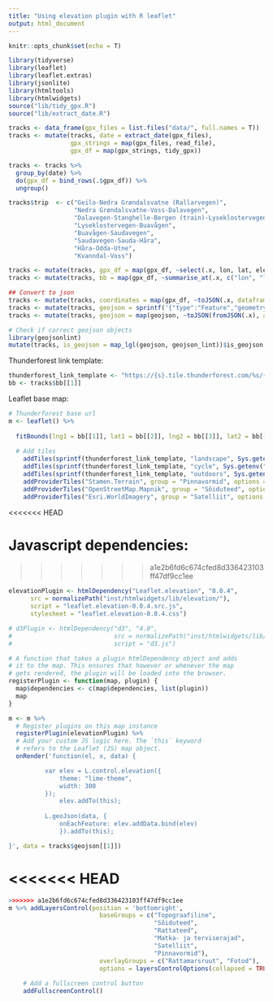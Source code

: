 ```yaml
---
title: "Using elevation plugin with R leaflet"
output: html_document
---
```


<script src="inst/htmlwidgets/lib/d3/d3.js" type="text/javascript" charset="utf-8"></script>

```r
knitr::opts_chunk$set(echo = T)
```


```r
library(tidyverse)
library(leaflet)
library(leaflet.extras)
library(jsonlite)
library(htmltools)
library(htmlwidgets)
source("lib/tidy_gpx.R")
source("lib/extract_date.R")

tracks <- data_frame(gpx_files = list.files("data/", full.names = T))
tracks <- mutate(tracks, date = extract_date(gpx_files),
                 gpx_strings = map(gpx_files, read_file),
                 gpx_df = map(gpx_strings, tidy_gpx))

tracks <- tracks %>%
  group_by(date) %>%
  do(gpx_df = bind_rows(.$gpx_df)) %>%
  ungroup()

tracks$trip  <- c("Geilo-Nedra Grøndalsvatne (Rallarvegen)",
                  "Nedra Grøndalsvatne-Voss-Dalavegen",
                  "Dalavegen-Stanghelle-Bergen (train)-Lyseklostervegen",
                  "Lyseklostervegen-Buavågen",
                  "Buavågen-Saudavegen",
                  "Saudavegen-Sauda-Håra",
                  "Håra-Odda-Utne",
                  "Kvanndal-Voss")

tracks <- mutate(tracks, gpx_df = map(gpx_df, ~select(.x, lon, lat, ele)))
tracks <- mutate(tracks, bb = map(gpx_df, ~summarise_at(.x, c("lon", "lat"), c("min", "max"))))

## Convert to json
tracks <- mutate(tracks, coordinates = map(gpx_df, ~toJSON(.x, dataframe = "values")))
tracks <- mutate(tracks, geojson = sprintf('{"type":"Feature","geometry":{"type":"LineString","coordinates":%s},"properties":null}', coordinates))
tracks <- mutate(tracks, geojson = map(geojson, ~toJSON(fromJSON(.x), auto_unbox = T)))

# Check if correct geojson objects
library(geojsonlint)
mutate(tracks, is_geojson = map_lgl(geojson, geojson_lint))$is_geojson
```

Thunderforest link template:
```r
thunderforest_link_template <- "https://{s}.tile.thunderforest.com/%s/{z}/{x}/{y}.png?apikey=%s"
bb <- tracks$bb[[1]]
```


Leaflet base map:
```r
# Thunderforest base url
m <- leaflet() %>%
  
  fitBounds(lng1 = bb[[1]], lat1 = bb[[2]], lng2 = bb[[3]], lat2 = bb[[4]]) %>%
  
  # Add tiles
    addTiles(sprintf(thunderforest_link_template, "landscape", Sys.getenv("THUNDERF_APIKEY")), group = "Topograafiline") %>%
    addTiles(sprintf(thunderforest_link_template, "cycle", Sys.getenv("THUNDERF_APIKEY")), group = "Rattateed") %>%
    addTiles(sprintf(thunderforest_link_template, "outdoors", Sys.getenv("THUNDERF_APIKEY")), group = "Matka- ja terviserajad") %>%
    addProviderTiles("Stamen.Terrain", group = "Pinnavormid", options = providerTileOptions(detectRetina = T)) %>%
    addProviderTiles("OpenStreetMap.Mapnik", group = "Sõiduteed", options = providerTileOptions(detectRetina = T)) %>%
    addProviderTiles("Esri.WorldImagery", group = "Satelliit", options = providerTileOptions(detectRetina = T))
```
<<<<<<< HEAD

Javascript dependencies:
=======


>>>>>>> a1e2b6fd6c674cfed8d336423103ff47df9cc1ee
```r
elevationPlugin <- htmlDependency("Leaflet.elevation", "0.0.4",
      src = normalizePath("inst/htmlwidgets/lib/elevation/"),
      script = "leaflet.elevation-0.0.4.src.js",
      stylesheet = "leaflet.elevation-0.0.4.css")

# d3Plugin <- htmlDependency("d3", "4.0",
#                            src = normalizePath("inst/htmlwidgets/lib/d3/"),
#                            script = "d3.js")

# A function that takes a plugin htmlDependency object and adds
# it to the map. This ensures that however or whenever the map
# gets rendered, the plugin will be loaded into the browser.
registerPlugin <- function(map, plugin) {
  map$dependencies <- c(map$dependencies, list(plugin))
  map
}

```

```r
m <- m %>%
  # Register plugins on this map instance
  registerPlugin(elevationPlugin) %>%
  # Add your custom JS logic here. The `this` keyword
  # refers to the Leaflet (JS) map object.
  onRender('function(el, x, data) {

          var elev = L.control.elevation({
              theme: "lime-theme",
              width: 300
          });
              elev.addTo(this);
          
          L.geoJson(data, {
		      onEachFeature: elev.addData.bind(elev)
		      }).addTo(this);

}', data = tracks$geojson[[1]])
```

<<<<<<< HEAD
=======
```r
>>>>>>> a1e2b6fd6c674cfed8d336423103ff47df9cc1ee
m %>% addLayersControl(position = 'bottomright',
                         baseGroups = c("Topograafiline", 
                                        "Sõiduteed", 
                                        "Rattateed", 
                                        "Matka- ja terviserajad",  
                                        "Satelliit", 
                                        "Pinnavormid"),
                         overlayGroups = c("Rattamarsruut", "Fotod"),
                         options = layersControlOptions(collapsed = TRUE)) %>%
    
    # Add a fullscreen control button
    addFullscreenControl()
```

